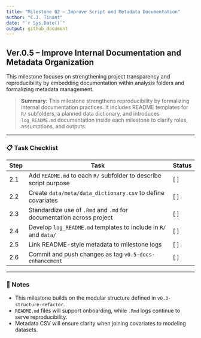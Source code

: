 ```yaml
---
title: "Milestone 02 – Improve Script and Metadata Documentation"
author: "C.J. Tinant"
date: "`r Sys.Date()`"
output: github_document
---
```


## Ver.0.5 – Improve Internal Documentation and Metadata Organization

This milestone focuses on strengthening project transparency and reproducibility by embedding documentation within analysis folders and formalizing metadata management.

> **Summary:** This milestone strengthens reproducibility by formalizing internal documentation practices. It includes README templates for `R/` subfolders, a planned data dictionary, and introduces `log_README.md` documentation inside each milestone to clarify roles, assumptions, and outputs.


---

### 📋 Task Checklist

| Step | Task                                                                 | Status |
|------|----------------------------------------------------------------------|--------|
| 2.1  | Add `README.md` to each `R/` subfolder to describe script purpose    | [ ]    |
| 2.2  | Create `data/meta/data_dictionary.csv` to define covariates          | [ ]    |
| 2.3  | Standardize use of `.Rmd` and `.md` for documentation across project | [ ]    |
| 2.4  | Develop `log_README.md` templates to include in `R/` and `data/`     | [ ]    |
| 2.5  | Link README-style metadata to milestone logs                         | [ ]    |
| 2.6  | Commit and push changes as tag `v0.5-docs-enhancement`               | [ ]    |

---

### 📝 Notes

- This milestone builds on the modular structure defined in `v0.3-structure-refactor`.
- `README.md` files will support onboarding, while `.Rmd` logs continue to serve reproducibility.
- Metadata CSV will ensure clarity when joining covariates to modeling datasets.
